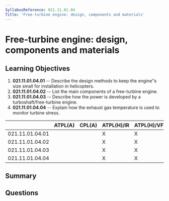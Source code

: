```yaml
---
SyllabusReference: 021.11.01.04
Title: 'Free-turbine engine: design, components and materials'
---
```


# Free-turbine engine: design, components and materials

## Learning Objectives

1. **021.11.01.04.01** -- Describe the design methods to keep the engine"s size
   small for installation in helicopters.
2. **021.11.01.04.02** -- List the main components of a free-turbine engine.
3. **021.11.01.04.03** -- Describe how the power is developed by a
   turboshaft/free-turbine engine.
4. **021.11.01.04.04** -- Explain how the exhaust gas temperature is used to
   monitor turbine stress.

|                 | ATPL(A) | CPL(A) | ATPL(H)/IR | ATPL(H)/VFR | CPL(H) | IR  | CBIR(A) |
| --------------- | ------- | ------ | ---------- | ----------- | ------ | --- | ------- |
| 021.11.01.04.01 |         |        | X          | X           | X      |     |         |
| 021.11.01.04.02 |         |        | X          | X           | X      |     |         |
| 021.11.01.04.03 |         |        | X          | X           | X      |     |         |
| 021.11.01.04.04 |         |        | X          | X           | X      |     |         |

## Summary

## Questions
